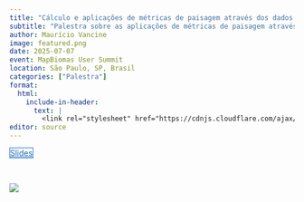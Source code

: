 ```yaml
---
title: "Cálculo e aplicações de métricas de paisagem através dos dados do MapBiomas"
subtitle: "Palestra sobre as aplicações de métricas de paisagem através dos dados do MapBiomas."
author: Maurício Vancine
image: featured.png
date: 2025-07-07
event: MapBiomas User Summit
location: São Paulo, SP, Brasil
categories: ["Palestra"]
format:
  html:
    include-in-header: 
      text: |
        <link rel="stylesheet" href="https://cdnjs.cloudflare.com/ajax/libs/font-awesome/6.5.0/css/all.min.css">
editor: source
---
```


<div class="mt-4 d-flex flex-row flex-wrap gap-1 justify-content-left justify-content-sm-start" role="group" aria-label="Links">
  <a href="https://docs.google.com/presentation/d/1uEOW23vSs2sikU1acAMmMqJr_9sXnDgHUCqgDjjHF6c/edit?slide=id.g1e1b7c54877_0_0#slide=id.g1e1b7c54877_0_0" class="btn btn-custom text-capitalize" target="_blank"><i class="fas fa-images me-1"></i>Slides</a>
</div>

<style>
  .btn-custom {
    background-color: white;
    border: 1px solid #1c6cbe; /* Borda azul */
    color: #1c6cbe; /* Texto azul */
    transition: background-color 0.3s, color 0.3s;
  }
  .btn-custom:hover {
    background-color: #1c6cbe; /* Cor de fundo azul ao passar o mouse */
    color: white; /* Texto branco */
  }
</style>

<br>

![](featured.png)
